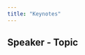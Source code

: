 ```yaml
---
title: "Keynotes"
---
```


## Speaker - Topic

<!---
- key ideas, notes etc.
![](sketchnote.png)
--->
